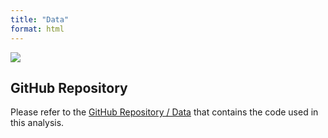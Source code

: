 ```yaml
---
title: "Data"
format: html
---
```


![](/images/data.jpeg)

## GitHub Repository

Please refer to the [GitHub Repository / Data](https://github.com/Yuting-Fan-265/5600_time_series/tree/main/data) that contains the code used in this analysis.



